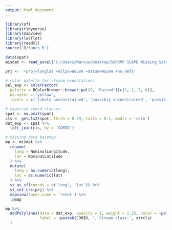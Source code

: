 ```yaml
---
output: html_document
---
```


```r
library(sf)
library(tidyverse)
library(mapview)
library(leaflet)
library(readxl)
source('R/funcs.R')

data(spat)
misdat <- read_excel('C:/Users/Marcus/Desktop/SGRRMP SCAPE Missing Sites 05.18.2019.xlsx')

prj <- '+proj=longlat +ellps=WGS84 +datum=WGS84 +no_defs'

# color palette for stream expectations
pal_exp <- colorFactor(
  palette = RColorBrewer::brewer.pal(9, 'Paired')[c(2, 1, 5, 6)],
  na.color = 'yellow',
  levels = c('likely unconstrained', 'possibly unconstrained', 'possibly constrained', 'likely constrained'))

# expected comid classes
spat <- na.omit(spat)
cls <- getcls2(spat, thrsh = 0.79, tails = 0.1, modls = 'core')
dat_exp <- spat %>% 
  left_join(cls, by = 'COMID')

# missing data basemap
mp <- misdat %>% 
  rename(
    long = NominalLongitude, 
    lat = NominalLatitude
  ) %>% 
  mutate(
    long = as.numeric(long), 
    lat = as.numeric(lat)
  ) %>% 
  st_as_sf(coords = c('long', 'lat')) %>% 
  st_set_crs(prj) %>% 
  mapview(layer.name = 'reset') %>% 
  .@map

mp %>% 
  addPolylines(data = dat_exp, opacity = 1, weight = 1.25, color = ~pal_exp(strcls),
               label = ~paste0(COMID, ', Stream class:', strcls)
  )
      
```

